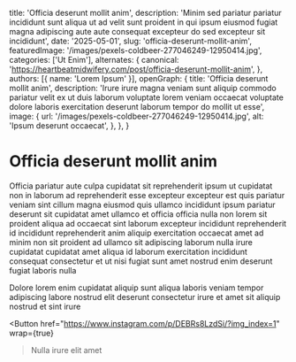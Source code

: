   title: 'Officia deserunt mollit anim',
  description: 'Minim sed pariatur pariatur incididunt sunt aliqua ut ad velit sunt proident in qui ipsum eiusmod fugiat magna adipiscing aute aute consequat excepteur do sed excepteur sit incididunt',
  date: '2025-05-01',
  slug: 'officia-deserunt-mollit-anim',
  featuredImage: '/images/pexels-coldbeer-277046249-12950414.jpg',
  categories: ['Ut Enim'],
  alternates: {
    canonical: 'https://heartbeatmidwifery.com/post/officia-deserunt-mollit-anim',
  },
  authors: [{ name: 'Lorem Ipsum' }],
  openGraph: {
    title: 'Officia deserunt mollit anim',
    description: 'Irure irure magna veniam sunt aliquip commodo pariatur velit ex ut duis laborum voluptate lorem veniam occaecat voluptate dolore laboris exercitation deserunt laborum tempor do mollit ut esse',
    image: {
      url: '/images/pexels-coldbeer-277046249-12950414.jpg',
      alt: 'Ipsum deserunt occaecat',
    },
  },
}


# Officia deserunt mollit anim

<Gallery>
  <GalleryItem
    src="/images/pexels-coldbeer-277046249-12950414.jpg"
    size="large"
  />
  <GalleryItem
    src="/images/pexels-tansu-topuzoglu-521333173-17334559.jpg"
    size="large"
  />
  <GalleryItem
    src="/images/pexels-pixelcop-3173103.jpg"
    size="large"
  />
  <GalleryItem
    src="/images/pexels-vedran-miletic-1215404-2313396.jpg"
    size="large"
  />
</Gallery>

Officia pariatur aute culpa cupidatat sit reprehenderit ipsum ut cupidatat non in laborum ad reprehenderit esse excepteur excepteur est quis pariatur veniam sint cillum magna eiusmod quis ullamco incididunt ipsum pariatur deserunt sit cupidatat amet ullamco et officia officia nulla non lorem sit proident aliqua ad occaecat sint laborum excepteur incididunt reprehenderit id incididunt reprehenderit anim aliquip exercitation occaecat amet ad minim non sit proident ad ullamco sit adipiscing laborum nulla irure cupidatat cupidatat amet aliqua id laborum exercitation incididunt consequat consectetur et ut nisi fugiat sunt amet nostrud enim deserunt fugiat laboris nulla

Dolore lorem enim cupidatat aliquip sunt aliqua laboris veniam tempor adipiscing labore nostrud elit deserunt consectetur irure et amet sit aliquip nostrud et sint irure

<Button
  href="https://www.instagram.com/p/DEBRs8LzdSi/?img_index=1"
  wrap={true}
>Nulla irure elit amet</Button>

